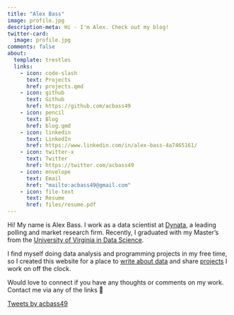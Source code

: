 ```yaml
---
title: "Alex Bass"
image: profile.jpg
description-meta: Hi - I'm Alex. Check out my blog!
twitter-card: 
  image: profile.jpg
comments: false
about:
  template: trestles
  links:
    - icon: code-slash
      text: Projects
      href: projects.qmd
    - icon: github
      text: Github
      href: https://github.com/acbass49
    - icon: pencil
      text: Blog
      href: blog.qmd
    - icon: linkedin
      text: LinkedIn
      href: https://www.linkedin.com/in/alex-bass-4a7465161/
    - icon: twitter-x
      text: Twitter
      href: https://twitter.com/acbass49
    - icon: envelope
      text: Email
      href: "mailto:acbass49@gmail.com"
    - icon: file-text
      text: Resume
      href: files/resume.pdf
---
```


Hi! My name is Alex Bass. I work as a data scientist at [Dynata](https://www.dynata.com/), a leading polling and market research firm. Recently, I graduated with my Master's from the [University of Virginia in Data Science](https://datascience.virginia.edu/).

I find myself doing data analysis and programming projects in my free time, so I created this website for a place to [write about data](blog.qmd) and share [projects](projects.qmd) I work on off the clock.

Would love to connect if you have any thoughts or comments on my work. Contact me via any of the links 🙂

<a class="twitter-timeline" data-tweet-limit="3" href="https://twitter.com/acbass49?ref_src=twsrc%5Etfw">Tweets by acbass49</a> <script async src="https://platform.twitter.com/widgets.js" charset="utf-8"></script>
